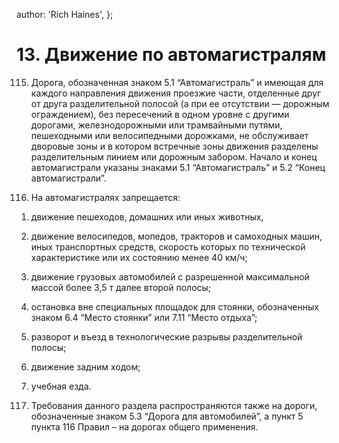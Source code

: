 
  author: 'Rich Haines',
};

# 13. Движение по автомагистралям

115. Дорога, обозначенная знаком 5.1 “Автомагистраль” и имеющая для каждого направления движения проезжие части, отделенные друг от друга разделительной полосой (а при ее отсутствии — дорожным ограждением), без пересечений в одном уровне с другими дорогами, железнодорожными или трамвайными путями, пешеходными или велосипедными дорожками, не обслуживает дворовые зоны и в котором встречные зоны движения разделены разделительным линием или дорожным забором. Начало и конец автомагистрали указаны знаками 5.1 “Автомагистраль” и 5.2 “Конец автомагистрали”.

116. На автомагистралях запрещается:

1) движение пешеходов, домашних или иных животных,

2) движение велосипедов, мопедов, тракторов и самоходных машин, иных транспортных средств, скорость которых по технической характеристике или их состоянию менее 40 км/ч;

3) движение грузовых автомобилей с разрешенной максимальной массой более 3,5 т далее второй полосы;

4) остановка вне специальных площадок для стоянки, обозначенных знаком 6.4 “Место стоянки” или 7.11 “Место отдыха”;

5) разворот и въезд в технологические разрывы разделительной полосы;

6) движение задним ходом;

7) учебная езда.

117. Требования данного раздела распространяются также на дороги, обозначенные знаком 5.3 “Дорога для автомобилей”, а пункт 5 пункта 116 Правил – на дорогах общего применения.


